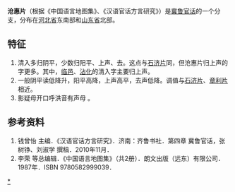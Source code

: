 '''沧惠片'''（根据《中国语言地图集》、《汉语官话方言研究》）是[[冀鲁官话|冀鲁官话]]的一个分支，分布在[[河北省|河北省]]东南部和[[山东省|山东省]]北部。

==特征==
#清入多归阴平，少数归阳平、上声、去。这点与[[石济片|石济片]]同，但沧惠片归上声的字更多。其中，[[临邑|临邑]]、[[沾化|沾化]]的清入字主要归上声。
#一般阴平读低降升，阳平高降，上声高平，去声低降。调值与[[石济片|石济片]]、[[章利片|章利片]]相近。
#影疑母开口呼洪音有声母 {{IPA|/ŋ/}}。

==参考资料==
#钱曾怡 主编．《汉语官话方言研究》．济南：齐鲁书社．第四章 冀鲁官话，张树铮、刘淑学 撰稿．2010年11月．
#李荣 等总编辑．《中国语言地图集》（共2册）．朗文出版（远东）有限公司．1987年．ISBN 9780582999039．

{{官話}}

[[分类:冀鲁官话|*]]